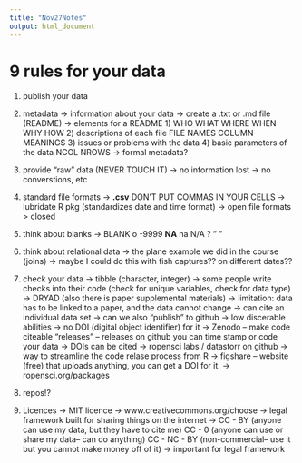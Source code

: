 ```yaml
---
title: "Nov27Notes"
output: html_document
---
```


# 9 rules for your data

1) publish your data

2) metadata
  -> information about your data
  -> create a .txt or .md file (README)
    -> elements for a README
         1) WHO
          WHAT
          WHERE
          WHEN
          WHY
          HOW
             2) descriptions of each file
                    FILE NAMES
                    COLUMN MEANINGS
                                    3) issues or problems with the data
                                                            4) basic parameters of the data
                                                                  NCOL
                                                                  NROWS
  -> formal metadata?

3) provide "raw" data (NEVER TOUCH IT)
  -> no information lost
  -> no converstions, etc 
  
4) standard file formats
  -> **.csv** 
        DON'T PUT COMMAS IN YOUR CELLS
  -> lubridate R pkg (standardizes date and time format)
  -> open file formats > closed 

5) think about blanks
  -> BLANK o -9999 **NA** na N/A ? " " 

6) think about relational data
  -> the plane example we did in the course (joins)
  -> maybe I could do this with fish captures?? on different dates??

7) check your data
  -> tibble (character, integer)
  -> some people write checks into their code (check for unique variables, check for data type)
  -> DRYAD (also there is paper supplemental materials)
    -> limitation: data has to be linked to a paper, and the data cannot change
    -> can cite an individual data set
  -> can we also "publish" to github
    -> low discerable abilities
    -> no DOI (digital object identifier) for it
  -> Zenodo -- make code citeable "releases" -- releases on github you can time stamp or code your data 
    -> DOIs can be cited
  -> ropensci labs / datastorr on github 
    -> way to streamline the code relase process from R
  -> figshare -- website (free) that uploads anything, you can get a DOI for it. 
  -> ropensci.org/packages
  
8) repos!?

9) Licences 
  -> MIT licence
  -> www.creativecommons.org/choose 
    -> legal framework built for sharing things on the internet 
    -> CC - BY (anyone can use my data, but they have to cite me)
       CC - 0 (anyone can use or share my data-- can do anything)
       CC - NC - BY (non-commercial-- use it but you cannot make money off of it)
    -> important for legal framework 
  
  
              